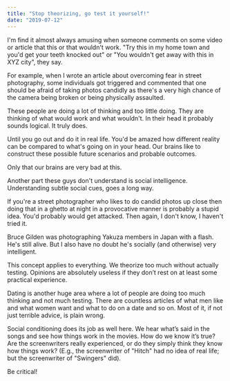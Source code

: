 ```yaml
---
title: "Stop theorizing, go test it yourself!"
date: "2019-07-12"
---
```


I'm find it almost always amusing when someone comments on some video or article that this or that wouldn't work. "Try this in my home town and you'd get your teeth knocked out" or "You wouldn't get away with this in XYZ city", they say.

For example, when I wrote an article about overcoming fear in street photography, some individuals got triggered and commented that one should be afraid of taking photos candidly as there's a very high chance of the camera being broken or being physically assaulted.

These people are doing a lot of thinking and too little doing. They are thinking of what would work and what wouldn't. In their head it probably sounds logical. It truly does.

Until you go out and do it in real life. You'd be amazed how different reality can be compared to what's going on in your head. Our brains like to construct these possible future scenarios and probable outcomes.

Only that our brains are very bad at this.

Another part these guys don't understand is social intelligence. Understanding subtle social cues, goes a long way.

If you're a street photographer who likes to do candid photos up close then doing that in a ghetto at night in a provocative manner is probably a stupid idea. You'd probably would get attacked. Then again, I don't know, I haven't tried it.

Bruce Gilden was photographing Yakuza members in Japan with a flash. He's still alive. But I also have no doubt he's socially (and otherwise) very intelligent.

This concept applies to everything. We theorize too much without actually testing. Opinions are absolutely useless if they don’t rest on at least some practical experience.

Dating is another huge area where a lot of people are doing too much thinking and not much testing. There are countless articles of what men like and what women want and what to do on a date and so on. Most of it, if not just terrible advice, is plain wrong.

Social conditioning does its job as well here. We hear what’s said in the songs and see how things work in the movies. How do we know it’s true? Are the screenwriters really experienced, or do they simply think they know how things work? (E.g., the screenwriter of "Hitch" had no idea of real life; but the screenwriter of "Swingers" did).

Be critical!
